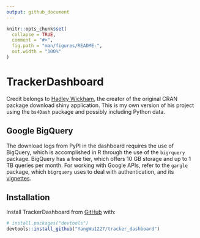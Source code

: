 ```yaml
---
output: github_document
---
```


<!-- README.md is generated from README.Rmd. Please edit that file -->

```r
knitr::opts_chunk$set(
  collapse = TRUE,
  comment = "#>",
  fig.path = "man/figures/README-",
  out.width = "100%"
)
```

# TrackerDashboard

<!-- badges: start -->
<!-- badges: end -->

Credit belongs to [Hadley Wickham](https://github.com/hadley/cran-downloads), the creator of the original CRAN package download shiny application. This is my own version of his project using the `bs4Dash` package and possibly including Python data.

## Google BigQuery

The download logs from PyPI in the dashboard requires the use of BigQuery, which is accomplished in R through the use of the `bigrquery` package. BigQuery has a free tier, which offers 10 GB storage and up to 1 TB queries per month. For working with Google APIs, refer to the `gargle` package, which `bigrquery` uses to deal with authentication, and its [vignettes](https://gargle.r-lib.org/articles/get-api-credentials.html).

## Installation

Install TrackerDashboard from [GitHub](https://github.com/) with:

``` r
# install.packages("devtools")
devtools::install_github("YangWu1227/tracker_dashboard")
```

